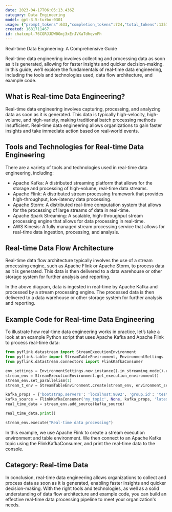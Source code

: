 ```yaml
---
date: 2023-04-17T06:05:13.436Z
category: Data Engineering
model: gpt-3.5-turbo-0301
usage: {"prompt_tokens":633,"completion_tokens":724,"total_tokens":1357}
created: 1681711467
id: chatcmpl-76CGRJJDW0Gmj3xErJVXaTdhqvmFh
---
```


Real-time Data Engineering: A Comprehensive Guide

Real-time data engineering involves collecting and processing data as soon as it is generated, allowing for faster insights and quicker decision-making. In this guide, we’ll explore the fundamentals of real-time data engineering, including the tools and technologies used, data flow architecture, and example code.

## What is Real-time Data Engineering?

Real-time data engineering involves capturing, processing, and analyzing data as soon as it is generated. This data is typically high-velocity, high-volume, and high-variety, making traditional batch processing methods insufficient. Real-time data engineering allows organizations to gain faster insights and take immediate action based on real-world events.

## Tools and Technologies for Real-time Data Engineering

There are a variety of tools and technologies used in real-time data engineering, including:

- Apache Kafka: A distributed streaming platform that allows for the storage and processing of high-volume, real-time data streams.
- Apache Flink: A distributed stream processing framework that provides high-throughput, low-latency data processing.
- Apache Storm: A distributed real-time computation system that allows for the processing of large streams of data in real-time.
- Apache Spark Streaming: A scalable, high-throughput stream processing engine that allows for data processing in real-time.
- AWS Kinesis: A fully managed stream processing service that allows for real-time data ingestion, processing, and analysis.

## Real-time Data Flow Architecture

Real-time data flow architecture typically involves the use of a stream processing engine, such as Apache Flink or Apache Storm, to process data as it is generated. This data is then delivered to a data warehouse or other storage system for further analysis and reporting.

In the above diagram, data is ingested in real-time by Apache Kafka and processed by a stream processing engine. The processed data is then delivered to a data warehouse or other storage system for further analysis and reporting.

## Example Code for Real-time Data Engineering

To illustrate how real-time data engineering works in practice, let’s take a look at an example Python script that uses Apache Kafka and Apache Flink to process real-time data:

```python
from pyflink.datastream import StreamExecutionEnvironment
from pyflink.table import StreamTableEnvironment, EnvironmentSettings
from pyflink.datastream.connectors import FlinkKafkaConsumer

env_settings = EnvironmentSettings.new_instance().in_streaming_mode().use_blink_planner().build()
stream_env = StreamExecutionEnvironment.get_execution_environment()
stream_env.set_parallelism(1)
stream_t_env = StreamTableEnvironment.create(stream_env, environment_settings=env_settings)

kafka_props = {'bootstrap.servers': 'localhost:9092', 'group.id': 'test'}
kafka_source = FlinkKafkaConsumer('my_topic', None, kafka_props, 'latest')
real_time_data = stream_env.add_source(kafka_source)

real_time_data.print()

stream_env.execute("Real-time data processing")
```

In this example, we use Apache Flink to create a stream execution environment and table environment. We then connect to an Apache Kafka topic using the FlinkKafkaConsumer, and print the real-time data to the console.

## Category: Real-time Data

In conclusion, real-time data engineering allows organizations to collect and process data as soon as it is generated, enabling faster insights and quicker decision-making. With the right tools and technologies, as well as a solid understanding of data flow architecture and example code, you can build an effective real-time data processing pipeline to meet your organization's needs.
